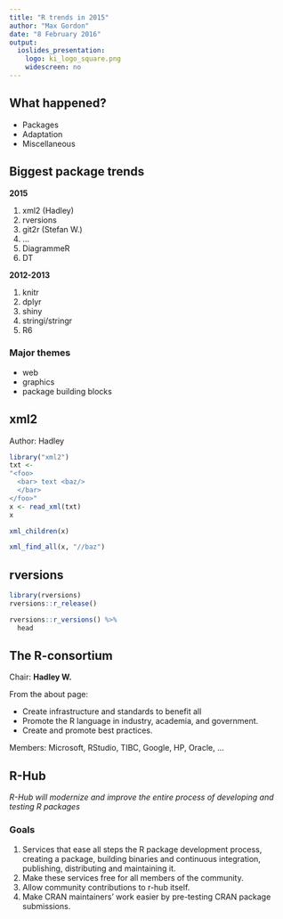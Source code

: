 ```yaml
---
title: "R trends in 2015"
author: "Max Gordon"
date: "8 February 2016"
output: 
  ioslides_presentation:
    logo: ki_logo_square.png
    widescreen: no
---
```


## What happened?

- Packages
- Adaptation
- Miscellaneous


## Biggest package trends

<div class="columns-2">
**2015**

1. xml2 (Hadley)
2. rversions
3. git2r (Stefan W.)
4. ...
5. DiagrammeR
6. DT


**2012-2013**

1. knitr
2. dplyr
3. shiny
4. stringi/stringr
5. R6
</div>

### Major themes

- web
- graphics
- package building blocks

## xml2{.smaller}

Author: Hadley

<div class="columns-2">
```r
library("xml2")
txt <- 
"<foo> 
  <bar> text <baz/> 
  </bar>
</foo>"
x <- read_xml(txt)
x

xml_children(x)

xml_find_all(x, "//baz")
```
</div>

## rversions{.smaller}

```r
library(rversions)
rversions::r_release()

rversions::r_versions() %>% 
  head
```

## The R-consortium

Chair: **Hadley W.**

From the about page:

* Create infrastructure and standards to benefit all
* Promote the R language in industry, academia, and government.
* Create and promote best practices.

Members: Microsoft, RStudio, TIBC, Google, HP, Oracle, ...

## R-Hub

*R-Hub will modernize and improve the entire process of developing and testing R packages*

### Goals

1. Services that ease all steps the R package development process, creating a package, building binaries and continuous integration, publishing, distributing and maintaining it.
2. Make these services free for all members of the community.
3. Allow community contributions to r-hub itself.
4. Make CRAN maintainers' work easier by pre-testing CRAN package submissions.


